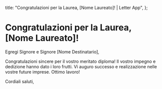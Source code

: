   title: "Congratulazioni per la Laurea, [Nome Laureato]! | Letter App",
};

# Congratulazioni per la Laurea, [Nome Laureato]!

Egregi Signore e Signore [Nome Destinatario],

Congratulazioni sincere per il vostro meritato diploma! Il vostro impegno e dedizione hanno dato i loro frutti. Vi auguro successo e realizzazione nelle vostre future imprese. Ottimo lavoro!

Cordiali saluti,
